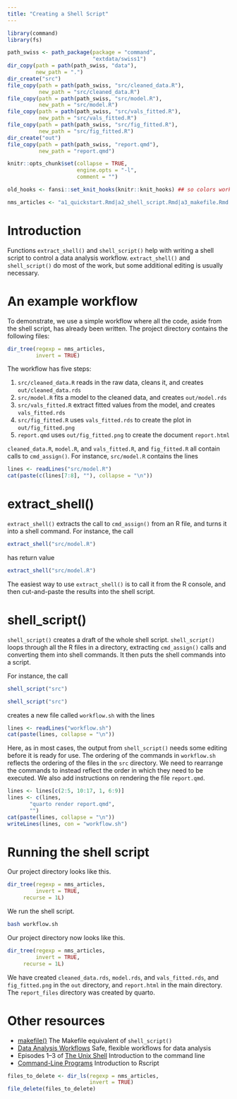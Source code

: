 ```yaml
---
title: "Creating a Shell Script"
---
```


```r
library(command)
library(fs)

path_swiss <- path_package(package = "command",
                           "extdata/swiss1")
dir_copy(path = path(path_swiss, "data"),
         new_path = ".")
dir_create("src")	 
file_copy(path = path(path_swiss, "src/cleaned_data.R"),
          new_path = "src/cleaned_data.R")
file_copy(path = path(path_swiss, "src/model.R"),
          new_path = "src/model.R")	
file_copy(path = path(path_swiss, "src/vals_fitted.R"),
          new_path = "src/vals_fitted.R")	
file_copy(path = path(path_swiss, "src/fig_fitted.R"),
          new_path = "src/fig_fitted.R")	
dir_create("out")	 
file_copy(path = path(path_swiss, "report.qmd"),
          new_path = "report.qmd")

knitr::opts_chunk$set(collapse = TRUE,
                      engine.opts = "-l",
                      comment = "")

old_hooks <- fansi::set_knit_hooks(knitr::knit_hooks) ## so colors work

nms_articles <- "a1_quickstart.Rmd|a2_shell_script.Rmd|a3_makefile.Rmd|a4_workflow.Rmd|references.bib|makefile_deps.png"
```

# Introduction

Functions `extract_shell()` and `shell_script()` help with writing a shell script to control a data analysis workflow. `extract_shell()` and `shell_script()` do most of the work, but some additional editing is usually necessary.

# An example workflow

To demonstrate, we use a simple workflow where all the code, aside from the shell script, has already been written. The project directory contains the following files:

```r
dir_tree(regexp = nms_articles,
         invert = TRUE)
```

The workflow has five steps:

1. `src/cleaned_data.R` reads in the raw data, cleans it, and creates `out/cleaned_data.rds`
2. `src/model.R` fits a model to the cleaned data, and creates `out/model.rds`
3. `src/vals_fitted.R` extract fitted values from the model, and creates `vals_fitted.rds`
4. `src/fig_fitted.R` uses `vals_fitted.rds` to create the plot in `out/fig_fitted.png`
5. `report.qmd` uses `out/fig_fitted.png` to create the document `report.html`

`cleaned_data.R`, `model.R`, and `vals_fitted.R`, and `fig_fitted.R` all contain calls to `cmd_assign()`. For instance, `src/model.R` contains the lines

```r
lines <- readLines("src/model.R")
cat(paste(c(lines[7:8], ""), collapse = "\n"))
```

# extract_shell()

`extract_shell()` extracts the call to `cmd_assign()` from an R file, and turns it into a shell command. For instance, the call

```r
extract_shell("src/model.R")
```
has return value
```r
extract_shell("src/model.R")
```

The easiest way to use `extract_shell()` is to call it from the R console, and then cut-and-paste the results into the shell script.


# shell_script()

`shell_script()` creates a draft of the whole shell script. `shell_script()` loops through all the R files in a directory, extracting `cmd_assign()` calls and converting them into shell commands. It then puts the shell commands into a script.

For instance, the call
<!-- Messages don't display properly, so don't print real output -->
```r
shell_script("src")
```
```r
shell_script("src")
```
creates a new file called `workflow.sh` with the lines
```r
lines <- readLines("workflow.sh")
cat(paste(lines, collapse = "\n"))
```

Here, as in most cases, the output from `shell_script()` needs some editing before it is ready for use. The ordering of the commands in `workflow.sh` reflects the ordering of the files in the `src` directory. We need to rearrange the commands to instead reflect the order in which they need to be executed. We also add instructions on rendering the file `report.qmd`.

```r
lines <- lines[c(2:5, 10:17, 1, 6:9)]
lines <- c(lines,
	   "quarto render report.qmd",
	   "")
cat(paste(lines, collapse = "\n"))
writeLines(lines, con = "workflow.sh")
```

# Running the shell script

Our project directory looks like this.

```r
dir_tree(regexp = nms_articles,
         invert = TRUE,
	 recurse = 1L)
```

We run the shell script.

```bash
bash workflow.sh
```

Our project directory now looks like this.

```r
dir_tree(regexp = nms_articles,
         invert = TRUE,
	 recurse = 1L)
```

We have created `cleaned_data.rds`, `model.rds`, and `vals_fitted.rds`, and `fig_fitted.png` in the `out` directory, and `report.html` in the main directory. The `report_files` directory was created by quarto.

# Other resources

- [makefile()](https://bayesiandemography.github.io/command/reference/makefile.html) The Makefile equivalent of `shell_script()`
- [Data Analysis Workflows](https://bayesiandemography.github.io/command/articles/workflow.html)
  Safe, flexible workflows for data analysis
- Episodes 1--3 of [The Unix Shell](https://swcarpentry.github.io/shell-novice/index.html)
  Introduction to the command line
- [Command-Line Programs](https://swcarpentry.github.io/r-novice-inflammation/05-cmdline.html)
  Introduction to Rscript



```r
files_to_delete <- dir_ls(regexp = nms_articles, 
                          invert = TRUE)
file_delete(files_to_delete)
```



